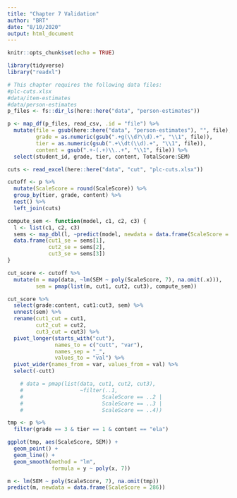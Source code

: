 ```yaml
---
title: "Chapter 7 Validation"
author: "BRT"
date: "8/10/2020"
output: html_document
---
```


```r
knitr::opts_chunk$set(echo = TRUE)

library(tidyverse)
library("readxl")

# This chapter requires the following data files:
#plc-cuts.xlsx
#data/item-estimates
#data/person-estimates
p_files <- fs::dir_ls(here::here("data", "person-estimates"))

p <- map_df(p_files, read_csv, .id = "file") %>%
  mutate(file = gsub(here::here("data", "person-estimates"), "", file),
         grade = as.numeric(gsub(".+g(\\d?\\d).+", "\\1", file)),
         tier = as.numeric(gsub(".+\\dt(\\d).+", "\\1", file)),
         content = gsub(".+-(.+)\\..+", "\\1", file)) %>%
  select(student_id, grade, tier, content, TotalScore:SEM)

cuts <- read_excel(here::here("data", "cut", "plc-cuts.xlsx"))
```

```r

cutoff <- p %>%
  mutate(ScaleScore = round(ScaleScore)) %>%
  group_by(tier, grade, content) %>%
  nest() %>%
  left_join(cuts)

compute_sem <- function(model, c1, c2, c3) {
  l <- list(c1, c2, c3)
  sems <- map_dbl(l, ~predict(model, newdata = data.frame(ScaleScore = .x)))
  data.frame(cut1_se = sems[1],
             cut2_se = sems[2],
             cut3_se = sems[3])
}

cut_score <- cutoff %>%
  mutate(m = map(data, ~lm(SEM ~ poly(ScaleScore, 7), na.omit(.x))),
         sem = pmap(list(m, cut1, cut2, cut3), compute_sem))

cut_score %>%
  select(grade:content, cut1:cut3, sem) %>%
  unnest(sem) %>%
  rename(cut1_cut = cut1,
         cut2_cut = cut2,
         cut3_cut = cut3) %>%
  pivot_longer(starts_with("cut"),
               names_to = c("cutt", "var"),
               names_sep = "_",
               values_to = "val") %>%
  pivot_wider(names_from = var, values_from = val) %>%
  select(-cutt)

    # data = pmap(list(data, cut1, cut2, cut3),
    #                  ~filter(..1,
    #                         ScaleScore == ..2 |
    #                         ScaleScore == ..3 |
    #                         ScaleScore == ..4))

tmp <- p %>%
  filter(grade == 3 & tier == 1 & content == "ela")

ggplot(tmp, aes(ScaleScore, SEM)) +
  geom_point() +
  geom_line() +
  geom_smooth(method = "lm",
              formula = y ~ poly(x, 7))

m <- lm(SEM ~ poly(ScaleScore, 7), na.omit(tmp))
predict(m, newdata = data.frame(ScaleScore = 286))
```

